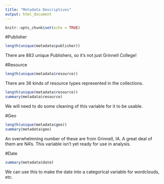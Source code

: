 ---
title: "Metadata Descriptives"
output: html_document
---

```{r setup, include=FALSE}
knitr::opts_chunk$set(echo = TRUE)
```

#Publisher

```{r}
length(unique(metadata$publisher))
```

There are 883 unique Publishers, so it's not just Grinnell College!

#Resource

```{r}
length(unique(metadata$resource))
```

There are 36 kinds of resource types represented in the collections.

```{r}
length(unique(metadata$resource))
summary(metadata$resource)
```

We will need to do some cleaning of this variable for it to be usable. 

#Geo

```{r}
length(unique(metadata$geo))
summary(metadata$geo)
```

An overwhelmning number of these are from Grinnell, IA. 
A great deal of them are NA's. This variable isn't yet ready for use in analysis. 

#Date

```{r}
summary(metadata$date)
```

We can use this to make the date into a categorical variable for wordclouds, etc. 